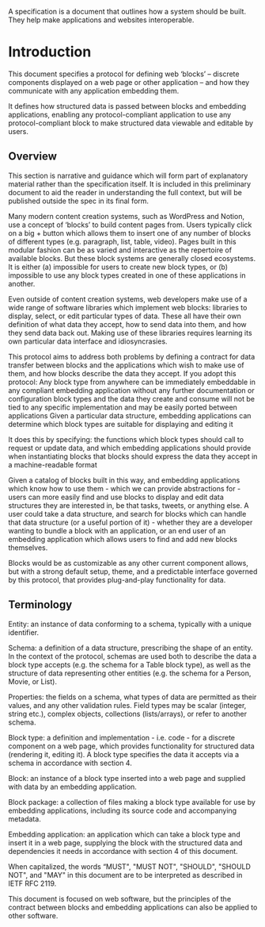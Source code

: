 <InfoCardWrapper>

<InfoCard variant="warning" title="What’s a specification?">

A specification is a document that outlines how a system should be built.
They help make applications and websites interoperable.

</InfoCard>

# Introduction

This document specifies a protocol for defining web ‘blocks’ – discrete components displayed on a web page or other application – and how they communicate with any application embedding them.

It defines how structured data is passed between blocks and embedding applications, enabling any protocol-compliant application to use any protocol-compliant block to make structured data viewable and editable by users.

</InfoCardWrapper>

## Overview

<InfoCard variant="info" title="A quick note">

This section is narrative and guidance which will form part of explanatory material rather than the specification itself.
It is included in this preliminary document to aid the reader in understanding the full context, but will be published outside the spec in its final form.

</InfoCard>

Many modern content creation systems, such as WordPress and Notion, use a concept of ‘blocks’ to build content pages from. Users typically click on a big + button which allows them to insert one of any number of blocks of different types (e.g. paragraph, list, table, video). Pages built in this modular fashion can be as varied and interactive as the repertoire of available blocks. But these block systems are generally closed ecosystems. It is either (a) impossible for users to create new block types, or (b) impossible to use any block types created in one of these applications in another.

Even outside of content creation systems, web developers make use of a wide range of software libraries which implement web blocks: libraries to display, select, or edit particular types of data. These all have their own definition of what data they accept, how to send data into them, and how they send data back out. Making use of these libraries requires learning its own particular data interface and idiosyncrasies.

This protocol aims to address both problems by defining a contract for data transfer between blocks and the applications which wish to make use of them, and how blocks describe the data they accept. If you adopt this protocol:
Any block type from anywhere can be immediately embeddable in any compliant embedding application without any further documentation or configuration
block types and the data they create and consume will not be tied to any specific implementation and may be easily ported between applications
Given a particular data structure, embedding applications can determine which block types are suitable for displaying and editing it

It does this by specifying:
the functions which block types should call to request or update data, and which embedding applications should provide when instantiating blocks
that blocks should express the data they accept in a machine-readable format

Given a catalog of blocks built in this way, and embedding applications which know how to use them - which we can provide abstractions for - users can more easily find and use blocks to display and edit data structures they are interested in, be that tasks, tweets, or anything else. A user could take a data structure, and search for blocks which can handle that data structure (or a useful portion of it) - whether they are a developer wanting to bundle a block with an application, or an end user of an embedding application which allows users to find and add new blocks themselves.

Blocks would be as customizable as any other current component allows, but with a strong default setup, theme, and a predictable interface governed by this protocol, that provides plug-and-play functionality for data.

## Terminology

Entity: an instance of data conforming to a schema, typically with a unique identifier.

Schema: a definition of a data structure, prescribing the shape of an entity. In the context of the protocol, schemas are used both to describe the data a block type accepts (e.g. the schema for a Table block type), as well as the structure of data representing other entities (e.g. the schema for a Person, Movie, or List).

Properties: the fields on a schema, what types of data are permitted as their values, and any other validation rules. Field types may be scalar (integer, string etc.), complex objects, collections (lists/arrays), or refer to another schema.

Block type: a definition and implementation - i.e. code - for a discrete component on a web page, which provides functionality for structured data (rendering it, editing it). A block type specifies the data it accepts via a schema in accordance with section 4.

Block: an instance of a block type inserted into a web page and supplied with data by an embedding application.

Block package: a collection of files making a block type available for use by embedding applications, including its source code and accompanying metadata.

Embedding application: an application which can take a block type and insert it in a web page, supplying the block with the structured data and dependencies it needs in accordance with section 4 of this document.

When capitalized, the words “MUST", "MUST NOT", "SHOULD", "SHOULD NOT", and "MAY" in this document are to be interpreted as described in IETF RFC 2119.

This document is focused on web software, but the principles of the contract between blocks and embedding applications can also be applied to other software.
